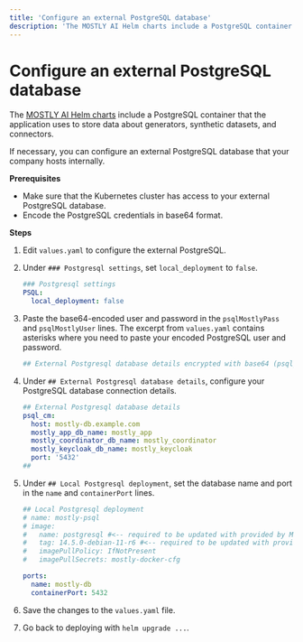 ```yaml
---
title: 'Configure an external PostgreSQL database'
description: 'The MOSTLY AI Helm charts include a PostgreSQL container that the application uses to store data about generators, synthetic datasets, and connectors. If necessary, you can configure an external PostgreSQL database that your company hosts internally.'
---
```



# Configure an external PostgreSQL database

The [MOSTLY AI Helm charts](../deploy/helm-chart) include a PostgreSQL container that the application uses to store data about generators, synthetic datasets, and connectors.

If necessary, you can configure an external PostgreSQL database that your company hosts internally.

**Prerequisites**

- Make sure that the Kubernetes cluster has access to your external PostgreSQL database.
- Encode the PostgreSQL credentials in base64 format.

**Steps**

1. Edit `values.yaml` to configure the external PostgreSQL.
2. Under `### Postgresql settings`, set `local_deployment` to `false`.
   ```yaml filename="values.yaml" {3}
   ### Postgresql settings
   PSQL:
     local_deployment: false
   ```
3. Paste the base64-encoded user and password in the `psqlMostlyPass` and `psqlMostlyUser` lines.
   <Callout>The excerpt from `values.yaml` contains asterisks where you need to paste your encoded PostgreSQL user and password.</Callout>
   ```yaml filename="values.yaml" {(3, 4)}
   ## External Postgresql database details encrypted with base64 (psql_local_deployment have to be setup to 'false') psql_secrets: psqlMostlyPass: ********** psqlMostlyUser: ****** ## ```
4. Under `## External Postgresql database details`, configure your PostgreSQL database connection details.
   ```yaml filename="values.yaml" {3-7}
   ## External Postgresql database details
   psql_cm:
     host: mostly-db.example.com
     mostly_app_db_name: mostly_app
     mostly_coordinator_db_name: mostly_coordinator
     mostly_keycloak_db_name: mostly_keycloak
     port: '5432'
   ##
   ```
5. Under `## Local Postgresql deployment`, set the database name and port in the `name` and `containerPort` lines.

   ```yaml filename="values.yaml" {10-11}
   ## Local Postgresql deployment
   # name: mostly-psql
   # image:
   #   name: postgresql #<-- required to be updated with provided by Mostly AI repository
   #   tag: 14.5.0-debian-11-r6 #<-- required to be updated with provided by Mostly AI image tag
   #   imagePullPolicy: IfNotPresent
   #   imagePullSecrets: mostly-docker-cfg

   ports:
     name: mostly-db
     containerPort: 5432
   ```

6. Save the changes to the `values.yaml` file.
7. Go back to deploying with `helm upgrade ...`.
